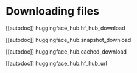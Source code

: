 # Downloading files

[[autodoc]] huggingface_hub.hf_hub_download

[[autodoc]] huggingface_hub.snapshot_download

[[autodoc]] huggingface_hub.cached_download

[[autodoc]] huggingface_hub.hf_hub_url

